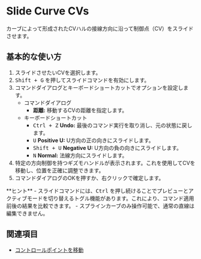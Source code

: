 
# Slide Curve CVs

<Reference shortcut="Shift+G" command="Slide" button="" />

カーブによって形成されたCVハルの接線方向に沿って制御点（CV）をスライドさせます。

## 基本的な使い方

1. スライドさせたいCVを選択します。  
2. <kbd>Shift + G</kbd> を押してスライドコマンドを有効にします。  
3. コマンドダイアログとキーボードショートカットでオプションを設定します。  
   - <Kst>コマンドダイアログ</Kst>  
      - **距離:** 移動するCVの距離を指定します。  
   - <Kst>キーボードショートカット</Kst>  
      - <kbd>Ctrl + Z</kbd> **Undo:** 最後のコマンド実行を取り消し、元の状態に戻します。  
      - <kbd>U</kbd> **Positive U:** U方向の正の向きにスライドします。  
      - <kbd>Shift + U</kbd> **Negative U:** U方向の負の向きにスライドします。  
      - <kbd>N</kbd> **Normal:** 法線方向にスライドします。  
3. 特定の方向制御を持つギズモハンドルが表示されます。これを使用してCVを移動し、位置を正確に調整できます。  
4. コマンドダイアログのOKを押すか、右クリックで確定します。  

<VideoPlayer fileName="slide-curve"/>

<Callout type="info" emoji="💡">
**ヒント**   
- スライドコマンドには、<kbd>Ctrl</kbd> を押し続けることでプレビューとアクティブモードを切り替えるトグル機能があります。これにより、コマンド適用前後の結果を比較できます。
- スプラインカーブのみ操作可能で、通常の直線は編集できません。  
</Callout>

## 関連項目
- [コントロールポイントを移動](/common/move#move-control-point)

